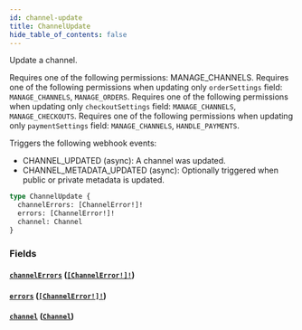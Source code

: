 ```yaml
---
id: channel-update
title: ChannelUpdate
hide_table_of_contents: false
---
```


Update a channel.

Requires one of the following permissions: MANAGE_CHANNELS.
Requires one of the following permissions when updating only `orderSettings` field: `MANAGE_CHANNELS`, `MANAGE_ORDERS`.
Requires one of the following permissions when updating only `checkoutSettings` field: `MANAGE_CHANNELS`, `MANAGE_CHECKOUTS`.
Requires one of the following permissions when updating only `paymentSettings` field: `MANAGE_CHANNELS`, `HANDLE_PAYMENTS`.

Triggers the following webhook events:

- CHANNEL_UPDATED (async): A channel was updated.
- CHANNEL_METADATA_UPDATED (async): Optionally triggered when public or private metadata is updated.

```graphql
type ChannelUpdate {
  channelErrors: [ChannelError!]!
  errors: [ChannelError!]!
  channel: Channel
}
```

### Fields

#### [`channelErrors`](#) ([`[ChannelError!]!`](../../../developer/api-reference/objects/channel-error))

#### [`errors`](#) ([`[ChannelError!]!`](../../../developer/api-reference/objects/channel-error))

#### [`channel`](#) ([`Channel`](../../../developer/api-reference/objects/channel))
